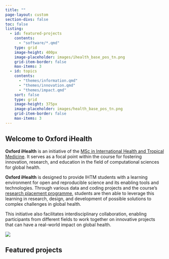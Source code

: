 ```yaml
---
title: ""
page-layout: custom
section-divs: false
toc: false
listing:
  - id: featured-projects
    contents:
      - "software/*.qmd"
    type: grid
    image-height: 400px
    image-placeholder: images/ihealth_base_pos_tn.png
    grid-item-border: false
    max-items: 3
  - id: topics
    contents:
      - "themes/information.qmd"
      - "themes/innovation.qmd"
      - "themes/impact.qmd"
    sort: false
    type: grid
    image-height: 375px
    image-placeholder: images/health_base_pos_tn.png
    grid-item-border: false
    max-items: 3
---
```


::: {.hero-banner}

::: {.content-block}

::: {.hero-text}

# Welcome to Oxford iHealth

**Oxford iHealth** is an initiative of the [MSc in International Health and Tropical Medicine](https://www.tropicalmedicine.ox.ac.uk/study-with-us/msc-ihtm){target="_blank"}. It serves as a focal point within the course for fostering innovation, research, and education in the field of computational sciences for global health.

**Oxford iHealth** is designed to provide IHTM students with a learning environment for open and reproducible science and its enabling tools and technologies. Through various data and coding projects and the course's [research placement programme](https://www.tropicalmedicine.ox.ac.uk/study-with-us/msc-ihtm/ihtm-research-placements){target="_blank"}, students are then able to leverage this learning in research, design, and development of possible solutions to complex challenges in global health.

This initiative also facilitates interdisciplinary collaboration, enabling participants from different fields to work together on innovative projects that can have a real-world impact on global health.

<!-- ::: {.hero-buttons} -->
<!-- [Projects](/docs/projects/){.btn-action-primary .btn-action .btn .btn-success .btn-lg role="button"} -->
<!-- ::: -->

:::

::: {.hero-image-right}

![](images/ihealth_base_pos_sm.png)

:::

:::

:::


::: {.content-block}

::: {#topics}
:::

:::



::: {.content-block}

# Featured projects

::: {#featured-projects}
:::

:::